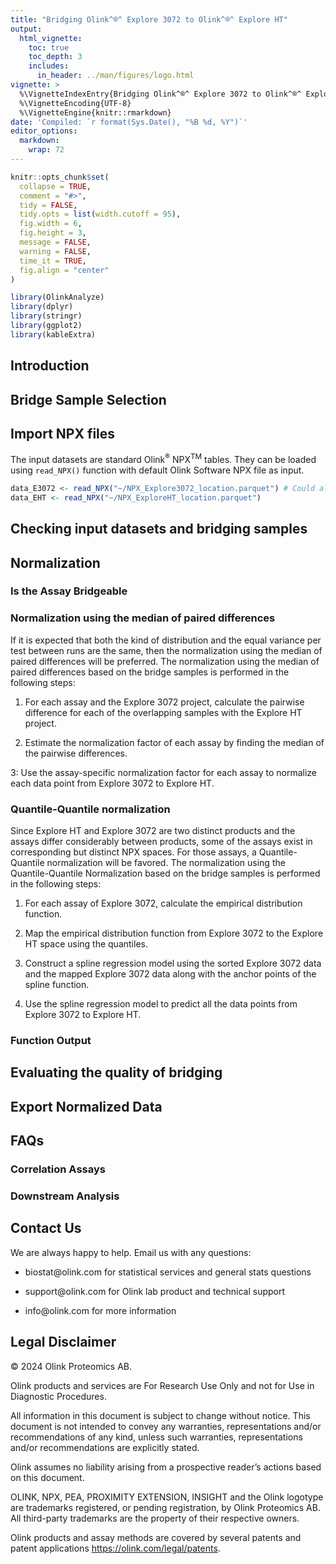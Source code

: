 ```yaml
---
title: "Bridging Olink^®^ Explore 3072 to Olink^®^ Explore HT"
output: 
  html_vignette:
    toc: true
    toc_depth: 3
    includes:
      in_header: ../man/figures/logo.html
vignette: >
  %\VignetteIndexEntry{Bridging Olink^®^ Explore 3072 to Olink^®^ Explore HT}
  %\VignetteEncoding{UTF-8}
  %\VignetteEngine{knitr::rmarkdown}
date: 'Compiled: `r format(Sys.Date(), "%B %d, %Y")`'
editor_options: 
  markdown: 
    wrap: 72
---
```


```r
knitr::opts_chunk$set(
  collapse = TRUE,
  comment = "#>",
  tidy = FALSE,
  tidy.opts = list(width.cutoff = 95),
  fig.width = 6,
  fig.height = 3,
  message = FALSE,
  warning = FALSE,
  time_it = TRUE,
  fig.align = "center"
)
```

```r
library(OlinkAnalyze)
library(dplyr)
library(stringr)
library(ggplot2)
library(kableExtra)
```

## Introduction

## Bridge Sample Selection

## Import NPX files

The input datasets are standard Olink^®^ NPX^TM^ tables. They can be loaded
using `read_NPX()` function with default Olink Software NPX file as
input.

```r
data_E3072 <- read_NPX("~/NPX_Explore3072_location.parquet") # Could also be a CSV file
data_EHT <- read_NPX("~/NPX_ExploreHT_location.parquet")
```

## Checking input datasets and bridging samples

## Normalization

### Is the Assay Bridgeable

### Normalization using the median of paired differences

If it is expected that both the kind of distribution and the equal variance per test between runs are the same, then the normalization using the median of paired differences will be preferred. The normalization using the median of paired differences based on the bridge samples is performed in the following steps:

  1. For each assay and the Explore 3072 project, calculate the pairwise difference for each of the overlapping samples with the Explore HT project.
  
  2. Estimate the normalization factor of each assay by finding the median of the pairwise differences.
  
  3: Use the assay-specific normalization factor for each assay to normalize each data point from Explore 3072 to Explore HT.

### Quantile-Quantile normalization

Since Explore HT and Explore 3072 are two distinct products and the assays differ considerably between products, some of the assays exist in corresponding but distinct NPX spaces. For those assays, a Quantile-Quantile normalization will be favored. The normalization using the Quantile-Quantile Normalization based on the bridge samples is performed in the following steps:

  1. For each assay of Explore 3072, calculate the empirical distribution function.
  
  2. Map the empirical distribution function from Explore 3072 to the Explore HT space using the quantiles.
  
  3. Construct a spline regression model using the sorted Explore 3072 data and the mapped Explore 3072 data along with the anchor points of the spline function.
  
  4. Use the spline regression model to predict all the data points from Explore 3072 to Explore HT.


### Function Output

## Evaluating the quality of bridging

## Export Normalized Data

## FAQs

### Correlation Assays

### Downstream Analysis


## Contact Us

We are always happy to help. Email us with any questions:

-   biostat\@olink.com for statistical services and general stats
    questions

-   support\@olink.com for Olink lab product and technical support

-   info\@olink.com for more information

## Legal Disclaimer

© 2024 Olink Proteomics AB.

Olink products and services are For Research Use Only and not for Use in
Diagnostic Procedures.

All information in this document is subject to change without notice.
This document is not intended to convey any warranties, representations
and/or recommendations of any kind, unless such warranties,
representations and/or recommendations are explicitly stated.

Olink assumes no liability arising from a prospective reader’s actions
based on this document.

OLINK, NPX, PEA, PROXIMITY EXTENSION, INSIGHT and the Olink logotype are
trademarks registered, or pending registration, by Olink Proteomics AB.
All third-party trademarks are the property of their respective owners.

Olink products and assay methods are covered by several patents and
patent applications <https://olink.com/legal/patents>.

